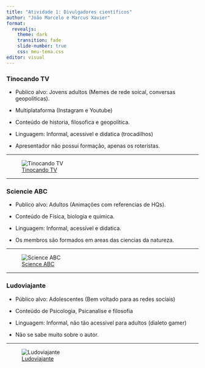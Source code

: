 ```yaml
---
title: "Atividade 1: Divulgadores científicos"
author: "João Marcelo e Marcus Xavier"
format: 
  revealjs:
    theme: dark
    transition: fade
    slide-number: true
    css: meu-tema.css  
editor: visual
---
```


### Tinocando TV

-   Publico alvo: Jovens adultos (Memes de rede soical, conversas geopoliticas).

-   Multiplataforma (Instagram e Youtube)

-   Conteúdo de historia, filosofica e geopolítica.

-   Linguagem: Informal, acessivel e didatica (trocadilhos)

-   Apresentador não possui formação, apenas os roteristas.

------------------------------------------------------------------------

![[Tinocando TV](https://www.youtube.com/@tinocandotv/videos)](images/clipboard-2844522263.png)

------------------------------------------------------------------------

### Sciencie ABC

-   Publico alvo: Adultos (Animações com referencias de HQs).

-   Conteúdo de Física, biologia e quimica.

-   Linguagem: Informal, acessível e didatica.

-   Os membros são formados em areas das ciencias da natureza.

------------------------------------------------------------------------

![[Science ABC](https://www.youtube.com/@Scienceabc/videos)](images/clipboard-711781832.png)

------------------------------------------------------------------------

### Ludoviajante

-   Público alvo: Adolescentes (Bem voltado para as redes sociais)

-   Conteúdo de Psicologia, Psicanalise e filosofia

-   Linguagem: Informal, não tão acessivel para adultos (dialeto gamer)

-   Não se sabe muito sobre o autor.

------------------------------------------------------------------------

![[Ludoviajante](https://www.youtube.com/@ludoviajante/videos)](images/clipboard-2338780562.png)

